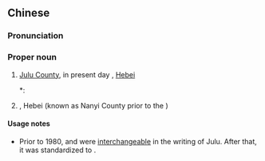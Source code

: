 {{also|巨鹿}}
==Chinese==
{{zh-forms|s=钜鹿|alt=巨鹿}}

===Pronunciation===
{{zh-pron
|m=Jùlù
|c=geoi6 luk6-2
|cat=pn
}}

===Proper noun===
{{zh-proper noun}}

# {{lb|zh|historical}} [[w:Julu County (Han Dynasty)|Julu County]], in present day {{w|Pingxiang County}}, [[Hebei]]
#*: {{zh-x|時 ^鉅鹿 ^郡 有 兄弟 三 人：一 名 ^張 ^角，一 名 ^張 ^寶，一 名 ^張 ^梁。|At that time, there lived three brothers in '''Julu''' County: {{w|Zhang Jiao}}, {{w|Zhang Bao}} and {{w|Zhang Liang}}.|ref={{circa|1330 - 1400}} {{w|Luo Guanzhong}}, ''[[s:Translation:Romance of the Three Kingdoms/Chapter 1#4|Romance of the Three Kingdoms/Chapter 1]]''}}
# {{w|Julu County}}, Hebei (known as Nanyi County prior to the {{w|Sui Dynasty}})

====Usage notes====
* Prior to 1980, {{m|zh|鉅}} and {{m|zh|巨}} were [[interchangeable]] in the writing of Julu. After that, it was standardized to {{lang|zh|巨鹿}}.

{{zh-cat|Places in Romance of the Three Kingdoms}}